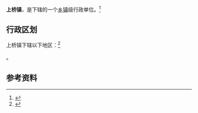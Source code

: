 {{中国乡级行政区|64/03/02/104/000}}

'''上桥镇'''，是{{PRC admin/fullname|64/03/02/104/000|3}}下辖的一个[[乡镇|乡镇]]级行政单位。<ref>{{PRC admin/ref sgc|{{PRC admin/parent|64/03/02/104/000}}}}</ref>

== 行政区划 ==

上桥镇下辖以下地区：<ref>{{PRC admin/ref sgc|64/03/02/104/000}}</ref>

{{PRC admin/children|64/03/02/104/000}}。

== 参考资料 ==

{{reflist}}

{{行政区划小作品}}
{{PRC admin/navcat|64/03/02/104/000}}